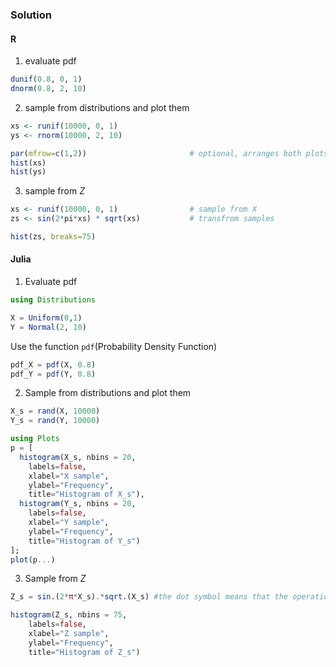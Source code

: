 ### Solution {.tabset}

#### R
1. evaluate pdf
```r
dunif(0.8, 0, 1)
dnorm(0.8, 2, 10)

```
2. sample from distributions and plot them
```r
xs <- runif(10000, 0, 1)
ys <- rnorm(10000, 2, 10)
```

```r
par(mfrow=c(1,2))                       # optional, arranges both plots together
hist(xs)
hist(ys)

```

3. sample from $Z$
```r
xs <- runif(10000, 0, 1)                # sample from X
zs <- sin(2*pi*xs) * sqrt(xs)           # transfrom samples

```

```r
hist(zs, breaks=75)
```

#### Julia
1. Evaluate pdf
```julia
using Distributions

X = Uniform(0,1)
Y = Normal(2, 10)
```
Use the function `pdf`(Probability Density Function)
```julia
pdf_X = pdf(X, 0.8)
pdf_Y = pdf(Y, 0.8)
```

2. Sample from distributions and plot them

```julia
X_s = rand(X, 10000)
Y_s = rand(Y, 10000)
```

```julia
using Plots
p = [
  histogram(X_s, nbins = 20,
    labels=false,
    xlabel="X sample",
    ylabel="Frequency",
    title="Histogram of X_s"),
  histogram(Y_s, nbins = 20,
    labels=false,
    xlabel="Y sample",
    ylabel="Frequency",
    title="Histogram of Y_s")
];
plot(p...)
```

3. Sample from $Z$
```julia
Z_s = sin.(2*π*X_s).*sqrt.(X_s) #the dot symbol means that the operation is done component by component
```

```julia
histogram(Z_s, nbins = 75,
    labels=false,
    xlabel="Z sample",
    ylabel="Frequency",
    title="Histogram of Z_s")
```
